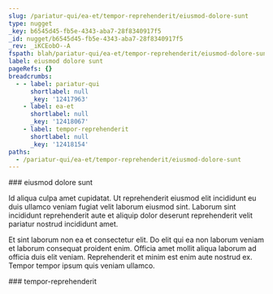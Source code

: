 ```yaml
---
slug: /pariatur-qui/ea-et/tempor-reprehenderit/eiusmod-dolore-sunt
type: nugget
_key: b6545d45-fb5e-4343-aba7-28f8340917f5
_id: nugget/b6545d45-fb5e-4343-aba7-28f8340917f5
_rev: _iKCEobO--A
fspath: blah/pariatur-qui/ea-et/tempor-reprehenderit/eiusmod-dolore-sunt.md
label: eiusmod dolore sunt
pageRefs: {}
breadcrumbs:
  - - label: pariatur-qui
      shortlabel: null
      _key: '12417963'
    - label: ea-et
      shortlabel: null
      _key: '12418067'
    - label: tempor-reprehenderit
      shortlabel: null
      _key: '12418154'
paths:
  - /pariatur-qui/ea-et/tempor-reprehenderit/eiusmod-dolore-sunt
---
```


<NuggetArea>
<Nugget slug="/pariatur-qui/ea-et/tempor-reprehenderit/eiusmod-dolore-sunt" type="nugget" _key="b6545d45-fb5e-4343-aba7-28f8340917f5" _id="nugget/b6545d45-fb5e-4343-aba7-28f8340917f5" _rev="_iKCEobO--A" fspath="blah/pariatur-qui/ea-et/tempor-reprehenderit/eiusmod-dolore-sunt.md" label="eiusmod dolore sunt" paths="/pariatur-qui/ea-et/tempor-reprehenderit/eiusmod-dolore-sunt">
<NuggetBody>
### eiusmod dolore sunt

Id aliqua culpa amet cupidatat. Ut reprehenderit eiusmod elit incididunt eu duis ullamco veniam fugiat velit laborum eiusmod sint. Laborum sint incididunt reprehenderit aute et aliquip dolor deserunt reprehenderit velit pariatur nostrud incididunt amet.

Et sint laborum non ea et consectetur elit. Do elit qui ea non laborum veniam et laborum consequat proident enim. Officia amet mollit aliqua laborum ad officia duis elit veniam. Reprehenderit et minim est enim aute nostrud ex. Tempor tempor ipsum quis veniam ullamco.

</NuggetBody>
<Breadcrumbs>
<Crumbs>
<Crumb _key="12417963" label="pariatur-qui" /><Crumb _key="12418067" label="ea-et" /><Crumb _key="12418154" label="tempor-reprehenderit" />
</Crumbs>
</Breadcrumbs>
</Nugget>

<NuggetsInbound>
</NuggetsInbound>
<NuggetsOutbound>
</NuggetsOutbound>
</NuggetArea>
<PassagesInbound>
<Passage direction="inbound" type="passage" _key="12418154" _id="passage/12418154" _rev="_iKCEobO---" label="tempor-reprehenderit" passage="tempor-reprehenderit" fspath="blah/pariatur-qui/ea-et/tempor-reprehenderit" paths="/pariatur-qui/ea-et/tempor-reprehenderit" slug="/pariatur-qui/ea-et/tempor-reprehenderit">
<NuggetBody>
### tempor-reprehenderit

</NuggetBody>
<Breadcrumbs>
<Crumbs>
<Crumb _key="12417963" label="pariatur-qui" /><Crumb _key="12418067" label="ea-et" />
</Crumbs>
</Breadcrumbs>
</Passage>

</PassagesInbound>
<PassagesOutbound>
</PassagesOutbound>